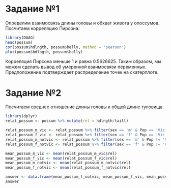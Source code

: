 # Задание №1

Определим взаимосвязь длины головы и обхват живота у опоссумов.
Посчитаем корреляцию Пирсона:

```r
library(DAAG)
head(possum)
cor(possum$hdlngth, possum$belly, method = 'pearson')
plot(possum$hdlngth, possum$belly)
```

Корреляция Пирсона меньше 1 и равна 0.5626625. Таким образом, мы можем сделать вывод об умеренной взаимосвязи переменных.
Предположение подтверждает распределение точек на скатерплоте.

# Задание №2

Посчитаем среднее отношение длины головы к общей длине туловища.

```r
library(dplyr)
relat_possum <- possum %>% mutate(rel = hdlngth/taill) 

relat_possum_m_vic <- relat_possum %>% filter(sex == 'm' & Pop == 'Vic')
relat_possum_f_vic <- relat_possum %>% filter(sex == 'f' & Pop == 'Vic') 
relat_possum_m_notvic <- relat_possum %>% filter(sex == 'm' & Pop != 'Vic')
relat_possum_f_notvic <- relat_possum %>% filter(sex == 'f' & Pop != 'Vic') 

mean_possum_m_vic <- mean(relat_possum_m_vic$rel)
mean_possum_f_vic <- mean(relat_possum_f_vic$rel)
mean_possum_m_notvic <- mean(relat_possum_m_notvic$rel)
mean_possum_f_notvic <- mean(relat_possum_f_notvic$rel)

answer <- data.frame(mean_possum_f_notvic, mean_possum_f_vic, mean_possum_m_vic, mean_possum_m_notvic)
answer
```
